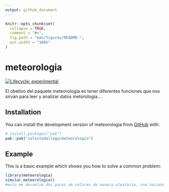 ```yaml
---
output: github_document
---
```


<!-- README.md is generated from README.Rmd. Please edit that file -->

```r
knitr::opts_chunk$set(
  collapse = TRUE,
  comment = "#>",
  fig.path = "man/figures/README-",
  out.width = "100%"
)
```

# meteorologia

<!-- badges: start -->
[![Lifecycle: experimental](https://img.shields.io/badge/lifecycle-experimental-orange.svg)](https://lifecycle.r-lib.org/articles/stages.html#experimental)
<!-- badges: end -->

El obetivo del paquete meteorologia es tener diferentes funciones que nos sirvan para leer y analizar datos metorologia....

## Installation

You can install the development version of meteorologia from [GitHub](https://github.com/) with:

``` r
# install.packages("pak")
pak::pak("celestedallago/meteorologia")
```

## Example

This is a basic example which shows you how to solve a common problem:

```r
library(meteorologia)
simular_meteorologia()
#esto me devuelve dos pares de valores de manera aleatoria, una haciendo referencia a la temperatura y otro a la precipitacion
```

